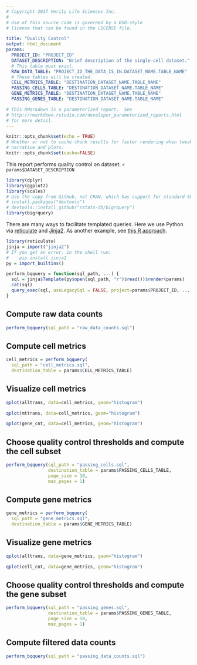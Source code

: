 ```yaml
---
# Copyright 2017 Verily Life Sciences Inc.
#
# Use of this source code is governed by a BSD-style
# license that can be found in the LICENSE file.

title: "Quality Control"
output: html_document
params:
  PROJECT_ID: "PROJECT_ID"
  DATASET_DESCRIPTION: "Brief description of the single-cell dataset."
  # This table must exist.
  RAW_DATA_TABLE: "PROJECT_ID_THE_DATA_IS_IN.DATASET_NAME.TABLE_NAME"
  # These tables will be created.
  CELL_METRICS_TABLE: "DESTINATION_DATASET_NAME.TABLE_NAME"
  PASSING_CELLS_TABLE: "DESTINATION_DATASET_NAME.TABLE_NAME"
  GENE_METRICS_TABLE: "DESTINATION_DATASET_NAME.TABLE_NAME"
  PASSING_GENES_TABLE: "DESTINATION_DATASET_NAME.TABLE_NAME"

# This RMarkdown is a parameterized report.  See
# http://rmarkdown.rstudio.com/developer_parameterized_reports.html
# for more detail.
---
```


```r
knitr::opts_chunk$set(echo = TRUE)
# Whether or not to cache chunk results for faster rendering when tweaking
# narrative and plots.
knitr::opts_chunk$set(cache=FALSE)
```

This report performs quality control on dataset: `r params$DATASET_DESCRIPTION`

```r
library(dplyr)
library(ggplot2)
library(scales)
# Use the copy from GitHub, not CRAN, which has support for standard SQL.
# install.packages("devtools")
# devtools::install_github("rstats-db/bigrquery")
library(bigrquery)
```

There are many ways to facilitate templated queries.  Here we use Python via
[reticulate](https://github.com/rstudio/reticulate) and
[Jinja2](http://jinja.pocoo.org/docs/2.9/). As another example, see
[this R approach](https://github.com/googlegenomics/codelabs/blob/3a0a1b754e78bc159a9c6deb604a60344034cc2a/R/PlatinumGenomes-QC/rHelpers/setup.R).

```r
library(reticulate)
jinja = import("jinja2")
# If you get an error, in the shell run:
#    pip install jinja2
py = import_builtins()

perform_bqquery = function(sql_path, ...) {
  sql = jinja$Template(py$open(sql_path, "r")$read())$render(params)
  cat(sql)
  query_exec(sql, useLegacySql = FALSE, project=params$PROJECT_ID, ...)
}

```

## Compute raw data counts

```r
perform_bqquery(sql_path = "raw_data_counts.sql")
```

## Compute cell metrics

```r
cell_metrics = perform_bqquery(
  sql_path = "cell_metrics.sql",
  destination_table = params$CELL_METRICS_TABLE)

```

## Visualize cell metrics

```r
qplot(alltrans, data=cell_metrics, geom="histogram")
```

```r
qplot(mttrans, data=cell_metrics, geom="histogram")
```

```r
qplot(gene_cnt, data=cell_metrics, geom="histogram")
```

## Choose quality control thresholds and compute the cell subset

```r
perform_bqquery(sql_path = "passing_cells.sql",
                destination_table = params$PASSING_CELLS_TABLE,
                page_size = 10,
                max_pages = 1)
```

## Compute gene metrics

```r
gene_metrics = perform_bqquery(
  sql_path = "gene_metrics.sql",
  destination_table = params$GENE_METRICS_TABLE)

```

## Visualize gene metrics

```r
qplot(alltrans, data=gene_metrics, geom="histogram")
```

```r
qplot(cell_cnt, data=gene_metrics, geom="histogram")
```

## Choose quality control thresholds and compute the gene subset

```r
perform_bqquery(sql_path = "passing_genes.sql",
                destination_table = params$PASSING_GENES_TABLE,
                page_size = 10,
                max_pages = 1)
```

## Compute filtered data counts

```r
perform_bqquery(sql_path = "passing_data_counts.sql")
```
